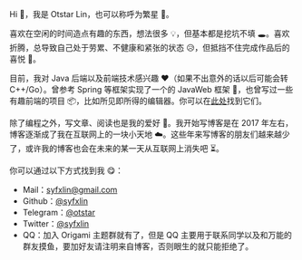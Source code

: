 Hi 👋，我是 Otstar Lin，也可以称呼为繁星 🌟。

喜欢在空闲的时间造点有趣的东西，想法很多 💡，但基本都是挖坑不填 🕳️。喜欢折腾，总导致自己处于劳累、不健康和紧张的状态 😥，但抵挡不住完成作品后的喜悦 🤣。

目前，我对 Java 后端以及前端技术感兴趣 ❤️（如果不出意外的话以后可能会转 C++/Go）。曾参考 Spring 等框架实现了一个的 JavaWeb 框架 📐，也曾写过一些有趣前端的项目 📦，比如所见即所得的编辑器。你可以在[此处](https://github.com/syfxlin)找到它们。

除了编程之外，写文章、阅读也是我的爱好 📝。我开始写博客是在 2017 年左右，博客逐渐成了我在互联网上的一块小天地 ☁️。这些年来写博客的朋友们越来越少了，或许我的博客也会在未来的某一天从互联网上消失吧 ⏳。

你可以通过以下方式找到我 😋：

- Mail：syfxlin@gmail.com
- Github：[@syfxlin](https://github.com/syfxlin)
- Telegram：[@otstar](https://t.me/otstar)
- Twitter：[@syfxlin](https://twitter.com/syfxlin)
- QQ：加入 Origami 主题群就有了，但是 QQ 主要用于联系同学以及和万能的群友摸鱼，要加好友请注明来自博客，否则眼生的就只能拒绝了。
